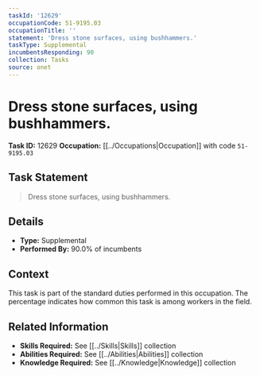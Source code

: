```yaml
---
taskId: '12629'
occupationCode: 51-9195.03
occupationTitle: ''
statement: 'Dress stone surfaces, using bushhammers.'
taskType: Supplemental
incumbentsResponding: 90
collection: Tasks
source: onet
---
```

# Dress stone surfaces, using bushhammers.

**Task ID:** 12629
**Occupation:** [[../Occupations|Occupation]] with code `51-9195.03`

## Task Statement

> Dress stone surfaces, using bushhammers.

## Details

- **Type:** Supplemental
- **Performed By:** 90.0% of incumbents

## Context

This task is part of the standard duties performed in this occupation. The percentage indicates how common this task is among workers in the field.

## Related Information

- **Skills Required:** See [[../Skills|Skills]] collection
- **Abilities Required:** See [[../Abilities|Abilities]] collection
- **Knowledge Required:** See [[../Knowledge|Knowledge]] collection
